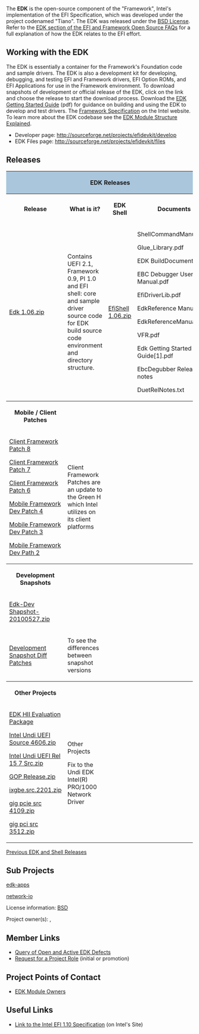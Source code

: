 <!-- [[Category:EDK]] -->
The '''EDK''' is the open-source component of the "Framework", Intel's implementation of the EFI Specification, which was developed under the project codenamed "Tiano". The EDK was released under the  [[BSD License]]. Refer to the  [[FAQ#EDK_and_Fat-Driver_Projects_FAQ|EDK  section of the EFI and Framework Open Source FAQs]]  for a full explanation of how the EDK relates to the EFI effort.


=='''Working with the EDK'''==

The EDK is essentially a container for the Framework's Foundation code and sample drivers. The EDK is also a development kit for developing, debugging, and testing EFI and Framework drivers, EFI Option ROMs, and EFI Applications for use in the Framework environment. To download snapshots of development or official release of the EDK, click on the link and choose the release to start the download process.  Download the [http://sourceforge.net/projects/efidevkit/files/Edk%20Getting%20Started%20Guide%5B1%5D.0.41.pdf/download EDK Getting Started Guide] (pdf) for guidance on building and using the EDK to develop and test drivers.  The [http://www.intel.com/technology/framework/spec.htm Framework Specification] on the Intel website.  To learn more about the EDK codebase see the [http://sourceforge.net/apps/mediawiki/tianocore/index.php?title=Modules EDK Module Structure Explained].

* Developer page: http://sourceforge.net/projects/efidevkit/develop
* EDK Files page: http://sourceforge.net/projects/efidevkit/files


==Releases==
<div class="t_projects">

<table>
<tr><th colspan="4" style="background-color:#a9c6dd">EDK Releases</th></tr>
<tr>
<th>Release</th>
<th>What is it?</th>
<th>EDK Shell</th>
<th>Documents</th>
</tr>

<tr>
<td>
[http://sourceforge.net/projects/efidevkit/files/Releases/Official%20Releases/Edk%201.06.zip/download Edk 1.06.zip]
</td>
<td>
Contains UEFI 2.1, Framework 0.9, PI 1.0 and EFI shell:  core and sample driver source code for EDK build source code environment and directory structure.
</td>
<td>
[http://sourceforge.net/projects/efi-shell/files/Releases/Official%20Releases/EfiShell%201.06.zip/download EfiShell 1.06.zip]
</td>

<td>
ShellCommandManual.pdf

Glue_Library.pdf

EDK BuildDocument.pdf

EBC Debugger User Manual.pdf

EfiDriverLib.pdf

EdkReference Manual.pdf

EdkReferenceManual.zip

VFR.pdf

Edk Getting Started Guide[1].pdf

EbcDegubber Release notes

DuetRelNotes.txt
</td>
</tr>
<tr>
<th>Mobile / Client Patches </th>
<th></th>
<th></th>
<th></th>
</tr>

<tr>
<td>
[http://sourceforge.net/projects/efidevkit/files/Releases/Others/Other%20Contribution/EDK1117_Client_Framework_PatchV8.zip/download Client Framework Patch 8]

[http://sourceforge.net/projects/efidevkit/files/Releases/Others/Other%20Contribution/EDK117_Client_Framework_PatchV7.zip/download Client Framework Patch 7]


[http://sourceforge.net/projects/efidevkit/files/Releases/Others/Other%20Contribution/EDK1117_Client_Framework_Dev_Patch_6.zip/download Client Framework Patch 6]

[http://sourceforge.net/projects/efidevkit/files/Releases/Others/Other%20Contribution/EDK1117_Mobile_Framework_Dev_Patch_4.zip/download Mobile Framework Dev Patch 4]

[http://sourceforge.net/projects/efidevkit/files/Releases/Others/Other%20Contribution/EDK1117_Mobile_Framework_Dev_Patch_3.zip/download Mobile Framework Dev Patch 3]

[http://sourceforge.net/projects/efidevkit/files/Releases/Others/Other%20Contribution/EDK1117_MObile_framework_Dev_Patch_2.zip/download Mobile Framework Dev Path 2]
</td>
<td>
Client Framework Patches are an update to the Green H which Intel utilizes on its client platforms
</td>
<td></td>
<td></td>
</tr>


<tr>
<th>Development Snapshots</th>
<th></th>
<th></th>
<th></th>
</tr>

<tr>
<td>
[http://sourceforge.net/projects/efidevkit/files/Releases/Development%20Snapshots/Edk-Dev-Snapshot-20100527.zip/download Edk-Dev Shapshot-20100527.zip]
</td>
<td></td>
<td></td>
<td>
<tr>
<td>
[https://sourceforge.net/projects/efidevkit/files/Releases/Development%20Snapshots%20Diff%20Patches/ Development Snapshot Diff Patches]
</td>
<td>
To see the differences between snapshot versions
</td>
<td></td>
<td></td>
</tr>


<tr>
<th>Other Projects</th>
<th></th>
<th></th>
<th></th>
</tr>

<tr>
<td>
[http://sourceforge.net/projects/efidevkit/files/Releases/Others/EDK%20HII%20Evaluation%20Package.zip/download EDK HII Evaluation Package]

[http://sourceforge.net/projects/efidevkit/files/Releases/Others/Other%20Contribution/gig_efi_src_4606.zip/download Intel Undi UEFI Source 4606.zip]

[http://sourceforge.net/projects/efidevkit/files/Releases/Others/Other%20Contribution/Intel_Undi_UEFI_Rel_15_7_src.zip/download Intel Undi UEFI Rel 15 7 Src.zip]

[http://sourceforge.net/projects/efidevkit/files/Releases/Others/Other%20Contribution/GOP_Release.zip/download GOP Release.zip]

[http://sourceforge.net/projects/efidevkit/files/Releases/Others/Other%20Contribution/ixgbe_src_2201.zip/download ixgbe.src.2201.zip]

[http://sourceforge.net/projects/efidevkit/files/Releases/Others/Other%20Contribution/gig_pcie_src_4109.zip/download gig pcie src 4109.zip]

[http://sourceforge.net/projects/efidevkit/files/Releases/Others/Other%20Contribution/gig_pci_src_3512.zip/download gig pci src 3512.zip]
<td>
Other Projects


Fix to the Undi EDK Intel(R) PRO/1000 Network Driver
</td>
<td>
</td>
<td></td>
</tr>




</table>

</div>

[[Previous EDK and Shell Releases]]

=='''Sub Projects'''==

[[Edk-apps|edk-apps]]

[[Network-io|network-io]]

License information: [http://www.opensource.org/licenses/bsd-license.php BSD]

Project owner(s): {{sfuser|hhtian}}, {{sfuser|laurie0131}}

=='''Member Links'''==

* [http://sourceforge.net/apps/trac/efidevkit/report/8 Query of Open and Active EDK Defects]
* [http://sourceforge.net/project/memberlist.php?group_id=288624 Request for a Project Role] (initial or promotion)


=='''Project Points of Contact'''==
* [[modules|EDK Module Owners]]


=='''Useful Links'''==
*[http://developer.intel.com/technology/efi/index.htm Link to the Intel EFI 1.10 Specification] (on Intel's Site)
